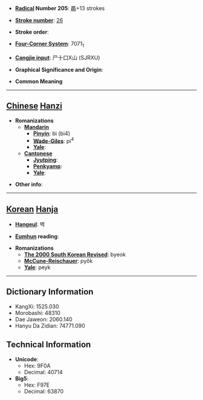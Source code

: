 * '''[[Wiktionary:Chinese radical index| Radical]] Number 205''': [[Wiktionary:Chinese radical index 黽|黽]]+13 strokes

* '''[[Wiktionary:Chinese total strokes index|Stroke number]]''': [[Wiktionary:Chinese total strokes index 26|26]]

* '''Stroke order''': 

* '''[[Wiktionary:Chinese four corner index|Four-Corner System]]''': 7071<sub>1</sub>

* '''[[Wiktionary:Chinese Cangjie index|Cangjie input]]''': 尸十口X山 (SJRXU)

* '''Graphical Significance and Origin''': 

* '''Common Meaning'''

----

== [[Chinese]] [[Hanzi]] ==

* '''Romanizations'''
** '''[[Mandarin]]'''
*** '''[[Pinyin]]''': bì (bi4)
*** '''[[Wade-Giles]]''': pi<sup>4</sup>
*** '''[[Yale]]''': 
** '''[[Cantonese]]'''
*** '''[[Jyutping]]''':
*** '''[[Penkyamp]]''': 
*** '''[[Yale]]''': 

* '''Other info''': 

----

== [[Korean]] [[Hanja]] ==

* '''[[Hangeul]]''': 벽

* '''[[Eumhun]] reading''': 

* '''Romanizations'''
** '''[[The 2000 South Korean Revised Romanization|The 2000 South Korean Revised]]''': byeok
** '''[[McCune-Reischauer]]''': pyŏk
** '''[[Yale]]''': peyk

----

== Dictionary Information ==

* KangXi: 1525.030
* Morobashi: 48310
* Dae Jaweon: 2060.140
* Hanyu Da Zidian: 74771.090

== Technical Information ==

* '''Unicode''':
** Hex: 9F0A
** Decimal: 40714
* '''Big5''':
** Hex: F97E
** Decimal: 63870